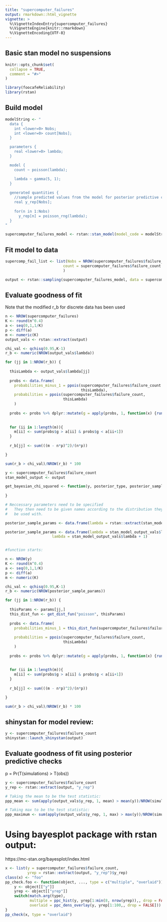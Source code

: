 ```yaml
---
title: "supercomputer_failures"
output: rmarkdown::html_vignette
vignette: >
  %\VignetteIndexEntry{supercomputer_failures}
  %\VignetteEngine{knitr::rmarkdown}
  %\VignetteEncoding{UTF-8}
---
```


## Basic stan model no suspensions

```r
knitr::opts_chunk$set(
  collapse = TRUE,
  comment = "#>"
)
```

```r
library(foocafeReliability)
library(rstan)
```


## Build model
```R

modelString <- "
  data {
    int <lower=0> Nobs;
    int <lower=0> count[Nobs];
  }

  parameters {
    real <lower=0> lambda;
  }

  model {
    count ~ poisson(lambda);

    lambda ~ gamma(5, 1);
  }
  
  generated quantities {
    //sample predicted values from the model for posterior predictive checks
    real y_rep[Nobs];
    
    for(n in 1:Nobs)
      y_rep[n] = poisson_rng(lambda);
  }
"

supercomputer_failures_model <- rstan::stan_model(model_code = modelString)


```

## Fit model to data
```R

supercomp_fail_list <- list(Nobs = NROW(supercomputer_failures$failure_count),
                          count = supercomputer_failures$failure_count
                          )

output <- rstan::sampling(supercomputer_failures_model, data = supercomp_fail_list, chains = 4, iter = 4000, control = list(adapt_delta = 0.9))

```

## Evaluate goodness of fit

Note that the modified r_b for discrete data has been used
```R

n <- NROW(supercomputer_failures)
K <- round(n^0.4)
a <- seq(0,1,1/K)
p <- diff(a)
m <- numeric(K)
output_vals <- rstan::extract(output)

chi_val <- qchisq(0.95,K-1)
r_b <- numeric(NROW(output_vals$lambda))

for (jj in 1:NROW(r_b)) {
  
  thisLambda <- output_vals$lambda[jj]
  
  probs <- data.frame(
    probabilities_minus_1 = ppois(supercomputer_failures$failure_count - 1,
                                  thisLambda),
    probabilities = ppois(supercomputer_failures$failure_count,
                          thisLambda)
    )
  
  probs <- probs %>% dplyr::mutate(g = apply(probs, 1, function(x) {runif(1, min = x[1], max = x[2])} ))
  
  
  for (ii in 1:length(m)){
    m[ii] <- sum(probs$g > a[ii] & probs$g < a[ii+1])
  }
  
  r_b[jj] <- sum(((m - n*p)^2)/(n*p))

}

sum(r_b > chi_val)/NROW(r_b) * 100

```

```R
y <- supercomputer_failures$failure_count
stan_model_output <- output

get_bayesian_chi_squared <- function(y, posterior_type, posterior_sample_params){
  
}

# Neccessary parameters need to be specified
#   They then need to be given names according to the distribution they will
#   be used with. 

posterior_sample_params <- data.frame(lambda = rstan::extract(stan_model_output)$lambda)

posterior_sample_params <- data.frame(lambda = stan_model_output_vals$lambda,
                     lambda = stan_model_output_vals$lambda + 1)


#function starts:

n <- NROW(y)
K <- round(n^0.4)
a <- seq(0,1,1/K)
p <- diff(a)
m <- numeric(K)

chi_val <- qchisq(0.95,K-1)
r_b <- numeric(NROW(posterior_sample_params))

for (jj in 1:NROW(r_b)) {
  
  thisParams <- params[jj,]
  this_dist_fun <- get_dist_fun("poisson", thisParams)
  
  probs <- data.frame(
    probabilities_minus_1 = this_dist_fun(supercomputer_failures$failure_count[1] - 1),
    
    probabilities = ppois(supercomputer_failures$failure_count,
                          thisLambda)
    )
  
  probs <- probs %>% dplyr::mutate(g = apply(probs, 1, function(x) {runif(1, min = x[1], max = x[2])} ))
  
  
  for (ii in 1:length(m)){
    m[ii] <- sum(probs$g > a[ii] & probs$g < a[ii+1])
  }
  
  r_b[jj] <- sum(((m - n*p)^2)/(n*p))

}

sum(r_b > chi_val)/NROW(r_b) * 100

```



## shinystan for model review:
```R
y <- supercomputer_failures$failure_count
shinystan::launch_shinystan(output)

```
## Evaluate goodness of fit using posterior predictive checks

p = Pr(T(simulations) > T(obs))

```R

y <- supercomputer_failures$failure_count
y_rep <- rstan::extract(output, "y_rep")

# Taking the mean to be the test statistic:
ppp_mean <- sum(apply(output_vals$y_rep, 1, mean) > mean(y))/NROW(simulations_mean)

# Taking max to be the test statistic:
ppp_maximum <- sum(apply(output_vals$y_rep, 1, max) > max(y))/NROW(simulations_mean)

```


# Using bayesplot package with rstan output:
https://mc-stan.org/bayesplot/index.html
```R

x <- list(y = supercomputer_failures$failure_count,
          yrep = rstan::extract(output, "y_rep")$y_rep)
class(x) <- "foo"
pp_check.foo <- function(object, ..., type = c("multiple", "overlaid")) {
    y <- object[["y"]]
    yrep <- object[["yrep"]]
    switch(match.arg(type),
           multiple = ppc_hist(y, yrep[1:min(8, nrow(yrep)),, drop = FALSE]),
           overlaid = ppc_dens_overlay(y, yrep[1:100,, drop = FALSE]))
}
pp_check(x, type = "overlaid")

```

